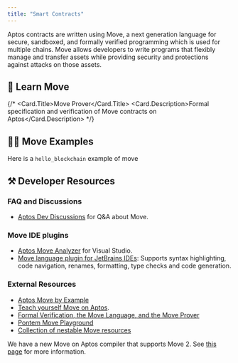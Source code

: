 ```yaml
---
title: "Smart Contracts"
---
```




Aptos contracts are written using Move, a next generation language for secure, sandboxed, and formally verified programming which is used for multiple chains.
Move allows developers to write programs that flexibly manage and transfer assets while providing security and protections against attacks on those assets.

## 📖 Learn Move

<CardGrid>
  <LinkCard href="/build/smart-contracts/why-move" title="Why Move?" description="Learn why Aptos uses the Move Language" />

  {/* <Card href="smart-contracts/prover">
          <Card.Title>Move Prover</Card.Title>
          <Card.Description>Formal specification and verification of Move contracts on Aptos</Card.Description>
        </Card> */}

  <LinkCard href="/build/smart-contracts/create-package" title="Create Package" description="Get started by learning how to create a Move package" />

  <LinkCard href="/build/smart-contracts/objects" title="Objects" description="Learn how to use the Object standard on Aptos to create composable and flexible primitives on chain" />
</CardGrid>

## 👨‍💻 Move Examples

<CardGrid>
  <LinkCard href="https://github.com/aptos-labs/aptos-core/tree/main/aptos-move/move-examples" title="Aptos Move Examples" description="30+ examples on how to develop Move on Aptos" target="_blank" />

  <LinkCard href="https://github.com/aptos-labs/aptos-core/tree/main/aptos-move/move-examples/move-tutorial" title="Move Tutorial" description="Covers the basics of programming with Move" target="_blank" />

  <LinkCard href="/build/guides/first-move-module" title="Your first Move Module" description="A  example of how to publish your first move module" />
</CardGrid>

Here is a `hello_blockchain` example of move

<RemoteCodeblock permalink="https://github.com/aptos-labs/aptos-core/blob/77e1d222ebc5e7294e115e0d090c001da1d0e072/aptos-move/move-examples/hello_blockchain/sources/hello_blockchain.move#L1-L59" />

## ⚒️ Developer Resources

### FAQ and Discussions

- [Aptos Dev Discussions](https://github.com/aptos-labs/aptos-developer-discussions/discussions) for Q\&A about Move.

### Move IDE plugins

- [Aptos Move Analyzer](https://marketplace.visualstudio.com/items?itemName=MoveBit.aptos-move-analyzer) for Visual Studio.
- [Move language plugin for JetBrains IDEs](https://plugins.jetbrains.com/plugin/14721-move-language): Supports syntax highlighting, code navigation, renames, formatting, type checks and code generation.

### External Resources

- [Aptos Move by Example](https://move-developers-dao.gitbook.io/aptos-move-by-example)
- [Teach yourself Move on Aptos](https://github.com/econia-labs/teach-yourself-move).
- [Formal Verification, the Move Language, and the Move Prover](https://www.certik.com/resources/blog/2wSOZ3mC55AB6CYol6Q2rP-formal-verification-the-move-language-and-the-move-prover)
- [Pontem Move Playground](https://playground.pontem.network/)
- [Collection of nestable Move resources](https://github.com/taoheorg/taohe)

We have a new Move on Aptos compiler that supports Move 2. See [this page](/build/smart-contracts/compiler_v2) for more information.
